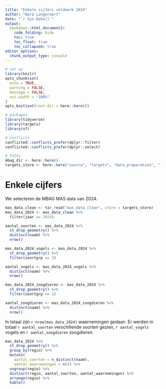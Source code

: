 ```yaml
---
title: "Enkele cijfers veldwerk 2024"
author: "Ward Langeraert"
date: "`r Sys.Date()`"
output:
  bookdown::html_document2:
    code_folding: hide
    toc: true
    toc_float: true
    toc_collapsed: true
editor_options: 
  chunk_output_type: console
---
```


```r
# set up
library(knitr)
opts_chunk$set(
  echo = TRUE,
  warning = FALSE,
  message = FALSE,
  out.width = "100%"
)
opts_knit$set(root.dir = here::here())
```

```r
# packages
library(tidyverse)
library(targets)
library(sf)

# Conflicts
conflicted::conflicts_prefer(dplyr::filter)
conflicted::conflicts_prefer(dplyr::select)

# Paths
mbag_dir <- here::here()
targets_store <- here::here("source", "targets", "data_preparation", "_targets")
```

# Enkele cijfers

We selecteren de MBAG MAS data van 2024.

```r
mas_data_clean <- tar_read("mas_data_clean", store = targets_store)
mas_data_2024 <- mas_data_clean %>%
  filter(jaar == 2024)
```

```r
aantal_soorten <- mas_data_2024 %>%
  st_drop_geometry() %>%
  distinct(naam) %>%
  nrow()

mas_data_2024_vogels <- mas_data_2024 %>%
  st_drop_geometry() %>%
  filter(soortgrp == 2)

aantal_vogels <- mas_data_2024_vogels %>%
  distinct(naam) %>%
  nrow()

mas_data_2024_zoogdieren <- mas_data_2024 %>%
  st_drop_geometry() %>%
  filter(soortgrp == 1)

aantal_zoogdieren <- mas_data_2024_zoogdieren %>%
  distinct(naam) %>%
  nrow()
```

In totaal zijn `r nrow(mas_data_2024)` waarnemingen gedaan. Er werden in totaal `r aantal_soorten` verschillende soorten gezien, `r aantal_vogels` vogels en `r aantal_zoogdieren` zoogdieren.

```r
mas_data_2024 %>%
  st_drop_geometry() %>%
  group_by(regio) %>%
  mutate(
    aantal_soorten = n_distinct(naam),
    aantal_waarnemingen = n()) %>%
  ungroup(regio) %>%
  distinct(regio, aantal_soorten, aantal_waarnemingen) %>%
  arrange(regio) %>%
  kable()
```
